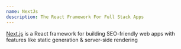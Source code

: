 ```yaml
---
name: NextJs
description: The React Framework For Full Stack Apps
---
```


[Next.js](https://nextjs.org) is a React framework for building SEO-friendly web apps with features like static generation & server-side rendering
